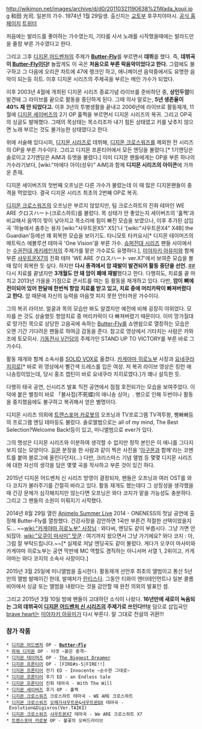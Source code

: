 http://wikimon.net/images/archive/d/d0/20110321190638%21Wada_kouji.jpg
和田 光司. 일본의 가수. 1974년 1월 29일생. 출신지는 [[교토]]부 후쿠치야마시. [http://wadakoji.com/ 공식 홈페이지] [https://twitter.com/wada_koji 트위터]

처음에는 발라드를 좋아하는 가수였는지, 기타를 사서 노래를 시작했을때에는 발라드만을 줄창 부른 가수였다고 한다.

그리고 그후 [[디지몬 어드벤처]]의 주제가 '''[[Butter-Fly]]'''를 부르면서 '''데뷔'''를 했다. 즉, '''데뷔곡이 [[Butter-Fly]]이다!''' 놀랍게도 이 곡은 '''처음으로 부른 락음악이었다고 한다.''' 그럼에도 불구하고 그 다음에 오리콘 차트에 47에 랭크인 하고, 애니메이션 음악중에서도 유명한 음악이 되는등 히트. 이후 디지몬 시리즈의 주제곡을 부르는 메인 가수가 되었다.

이후 2003년 4월에 개최된 디지몬 시리즈 종료기념 라이브를 준비하던 중, '''상인두암'''이 발견돼 그 라이브를 끝으로 활동을 중단하게 된다. 그때 의사 말로는, '''5년 생존율이 40% 채 안 되었다고.''' 이후 3년의 투병생활을 끝내고 2006년에 라이브로 활동재개, 11월에 [[디지몬 세이버즈]]의 2기 OP 훌쩍을 부르면서 디지몬 시리즈의 복귀. 그리고 OP곡의 싱글도 발매했다. 그때의 목상태는 목소리조차 내기 힘든 상태였고 키를 낮추지 않으면 노래 부르는 것도 불가능한 상태였다고 한다.

위에 서술해 있다시피, [[디지몬 시리즈]]로 데뷔해, [[디지몬 크로스워즈]]를 제외한 전 시리즈의 OP을 부른 가수이다. 그리고 디지몬 프론티어에서 모든 엔딩을 불렸다.[* 1기엔딩은 솔로이고 2기엔딩은 AiM과 듀엣을 불렸다.] 이미 디지몬 팬들에게는 OP을 부른 하나의 가수라기보다, [wiki:"마에다 아이(성우)" AiM]과 함께 '''디지몬 시리즈의 아이콘'''에 가까운 존재. 

디지몬 세이버즈의 첫번째 오프닝은 다른 가수가 불렀는데 이 때 많은 디지몬팬들이 충격을 먹었었다. 결국 디지몬 시리즈 최초의 2번째 OP로 복귀.

[[디지몬 크로스워즈]]의 오프닝은 부르지 않았지만, 팀 크로스하트의 진화 테마인 WE ARE クロスハート(크로스하트)를 불렀다. 목 상태가 안 좋았는지 세이버즈의 '훌쩍'과 비교해서 음역이 맞이 낮아지고 목소리에 힘이 빠진 모습을 보였으나, 이후 추가된 삽입곡 '하늘에서 춤추는 용자 [wiki:"샤우트몬X5" X5]'나 '[wiki:"샤우트몬X4" X4B] the Guardian'등에선 꽤 회복한 모습을 보이기도. 타니모토 타카요시[* 디지몬 테이머즈의 매트릭스 에볼루션 테마곡 'One Vision'을 부른 가수. [[슈퍼전대 시리즈]] 팬들 사이에서는 [[수권전대 게키레인저]]의 주제가를 맡은 가수로도 유명하다.], [[미야자키 아유미]]와 함께 부른 [[샤우트몬X7]]의 진화 테마 'WE ARE クロスハート ver.X7'에서 보여준 모습을 볼 때 많이 회복한 듯 싶다. 하지만 '''다시 종격에서 암 재발이 발견되어 활동 중단을 선언.''' [http://alonestar.egloos.com/4630690 #][http://wadakoji.blog87.fc2.com/blog-entry-539.html #] 다시 치료를 끝냈지만 '''3개월도 안 돼 암이 폐에 재발'''했다고 한다. 다행히도, 치료를 끝 마치고 2013년 가을을 기점으로 콘서트를 여는 등 활동을 재개하고 있다. 다만, '''암이 뼈에 전이되어 있어 한달에 한번씩 항암 치료를 받고 있고, 치료 중에 머리카락이 빠져버렸다고 한다.''' 암 때문에 자신의 능력을 마음껏 피지 못한 안타까운 가수이다.

{{{#!html
<object width="560" height="315"><param name="movie" value="//www.youtube.com/v/hJCsL29jYUg?hl=ko_KR&amp;version=3&amp;rel=0"></param><param name="allowFullScreen" value="true"></param><param name="allowscriptaccess" value="always"></param><embed src="//www.youtube.com/v/hJCsL29jYUg?hl=ko_KR&amp;version=3&amp;rel=0" type="application/x-shockwave-flash" width="560" height="315" allowscriptaccess="always" allowfullscreen="true"></embed></object>
}}}
그의 복귀 라이브. 얼굴과 목의 모습만 봐도 알겠지만 예전에 비해 굉장히 야위었다. 모자를 쓴 것도 상술했듯 항암치료 중 머리카락이 다 빠져버렸기 때문이다. 이미 망가질대로 망가진 목으로 상당한 고음곡에 속하는 [[Butter-Fly]]를 쇼맨쉽으로 열창하는 모습은 오랜 기간 기다려온 팬들로 하여금 감동을 준다. 참고로 영상에서 기타치는 사람은 카와조에 토모히사. [[기동전사 V건담]]의 주제가인 STAND UP TO VICTORY를 부른 바로 그 가수다.

활동 재개와 함께 소속사를 [[SOLID VOX]]로 옮겼다. [[카게야마 히로노부]] 사장과 [[요네쿠라 치히로]][* 바로 위 영상에서 빨간색 드레스를 입은 여성. 저 복귀 라이브 영상은 킹런 애니송킹이었는데, 당시 홍조 캡틴이 바로 요네쿠라 치히로였다.]가 꽤나 설득한 듯.

다행히 태국 공연, 신시리즈 발표 직전 공연에서 점점 호전되가는 모습을 보여주었다. 이 덕에 붙은 별칭이 바로 「불사접(不死蝶)의 애니송 싱어」. 병으로 인해 두번이나 활동을 중지했음에도 불구하고 복귀해서 얻은 별명이다.

디지몬 시리즈 의외에 [[트랜스포머 카로봇]]의 오프닝과 TV프로그램 TV격투왕, 삥빠빠등의 프로그램 엔딩 테마등도 불렀다. 솔로앨범으로는 all of my mind, The Best Selection?Welcome Back!등이 있고, 미니앨범으로 ever가 있다.

그의 명성은 디지몬 시리즈와 이분하여 생각할 수 없지만 정작 본인은 이 애니를 그다지 보지 않는 모양이다. [[길몬]] 분장을 한 사람과 같이 찍은 사진을 '[[아구몬]]과 함께'라는 코멘트를 붙여 블로그에 올린다던지(...) 다만, 크리스마스 기념 앨범 등 몇몇 디지몬 시리즈에 대한 자신의 생각을 담은 몇몇 곡을 작사하고 부른 것이 있긴 하다.

2015년 디지몬 어드벤처 신 시리즈 방영이 결정되자, 팬들은 오프닝과 여러 OST를 와다 코지가 불러주기를 간절히 바라고 있다. 활동 재개도 했는데다 그 상징성을 생각했을 때 건강 문제가 심각해지지만 않는다면 오프닝은 와다 코지가 맡을 가능성도 충분하다. 그리고 그 팬들의 소원이 이뤄지기 시작했다.

2014년 8월 29일 열린 [[Animelo Summer Live]] 2014 - ONENESS의 첫날 공연에 출장해 Butter-Fly를 열창했다. 건강사정을 감안하면 1곡만 부른건 적절한 선택이었을지도... ~~[[wiki:"카게야마 히로노부" 사장님]] : 와다씨, 엔딩도 같이 부릅시다. 그냥 가면 안 되잖아. [[wiki:"오쿠이 마사미" 맛쿤]] : 여기까지 왔으면서 그냥 가기에요? 와다 코지 : 아, 그럼 잘 부탁드립니다.~~[* 실제로 저날 엔딩곡도 같이 불렀다. 게다가 오쿠이 마사미와 카게야마 히로노부는 공연 막판에 MC 역할도 겸직하는 아니서머 서열 1, 2위이고, 카게야마는 와다 코지의 소속사 사장이다.]

2015년 3월 25일에 미니앨범을 출시한다. 활동재개 선언후 최초의 앨범이고 통산 5년만의 앨범 발매이긴 한데, 발매처가 [[란티스]]다. 그동안 티와이 엔터테인먼트나 일본 콜롬비아에서 싱글 또는 앨범을 내왔다는 것을 감안할 때 완전 의외의 발표인 셈.

그리고 2015년 3월 10일 밤에 팬들이 고대하던 소식이 나왔다. '''16년만에 새로이 녹음되는 그의 데뷔곡이 [[디지몬 어드벤처 tri.|디지몬 어드벤처 신 시리즈]]의 주제가로 쓰인다!!!'''[http://wadakoji.com/archives/299 #] 덤으로 삽입곡인 [[brave heart]]는 [[미야자키 아유미]]가 다시 부른다. 말 그대로 전설의 귀환!!!


=== 참가 작품 ===
 * [[디지몬 어드벤처]] OP - '''[[Butter-Fly]]'''
 * [[파워 디지몬]] OP - 타겟 ~붉은 충격~
 * [[디지몬 테이머즈]] OP - [[The Biggest Dreamer]]
 * [[디지몬 프론티어]] OP - [FIRE#s-5|FIRE!!]
 * [[디지몬 프론티어]] 전기 ED - Innocente ~순수한 그대로~
 * [[디지몬 프론티어]] 후기 ED - an Endless tale
 * [[디지몬 프론티어]] 진화 테마곡 - With The Will
 * [[디지몬 세이버즈]] 후기 OP - 훌쩍
 * [[디지몬 크로스워즈]] 크로스하트 테마곡 - WE ARE 크로스하트
 * [[디지몬 크로스워즈]] [[오메가샤우트몬]]&[[샤우트몬DX]] 테마곡 - Evolution&Digixros(Ver.TAIKI)
 * [[디지몬 크로스워즈]] [[샤우트몬X7]] 테마곡 - We ARE 크로스하트 X7
 * [[트랜스포머 카로봇]] OP - 불꽃의 오버드라이브
